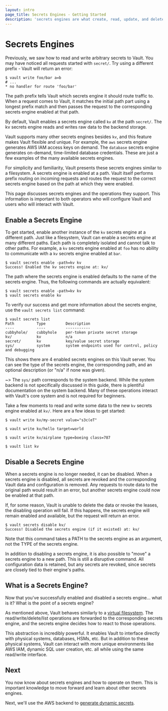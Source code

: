 ```yaml
---
layout: intro
page_title: Secrets Engines - Getting Started
description: 'secrets engines are what create, read, update, and delete secrets.'
---
```


# Secrets Engines

Previously, we saw how to read and write arbitrary secrets to Vault. You may
have noticed all requests started with `secret/`. Try using a different prefix -
Vault will return an error:

```shell-session
$ vault write foo/bar a=b
# ...
* no handler for route 'foo/bar'
```

The path prefix tells Vault which secrets engine it should route
traffic to. When a request comes to Vault, it matches the initial path part using a
longest prefix match and then passes the request to the corresponding secrets
engine enabled at that path.

By default, Vault enables a secrets engine called `kv` at the path `secret/`.
The kv secrets engine reads and writes raw data to the backend storage.

Vault supports many other secrets engines besides `kv`, and this feature makes
Vault flexible and unique. For example, the `aws` secrets engine generates AWS
IAM access keys on demand. The `database` secrets engine generates on-demand,
time-limited database credentials. These are just a few examples of the many
available secrets engines.

For simplicity and familiarity, Vault presents these secrets engines similar to
a filesystem. A secrets engine is enabled at a path. Vault itself performs
prefix routing on incoming requests and routes the request to the correct
secrets engine based on the path at which they were enabled.

This page discusses secrets engines and the operations they support. This
information is important to both operators who will configure Vault and users
who will interact with Vault.

## Enable a Secrets Engine

To get started, enable another instance of the `kv` secrets engine at a
different path. Just like a filesystem, Vault can enable a secrets engine at
many different paths. Each path is completely isolated and cannot talk to other
paths. For example, a `kv` secrets engine enabled at `foo` has no ability to
communicate with a `kv` secrets engine enabled at `bar`.

```shell-session
$ vault secrets enable -path=kv kv
Success! Enabled the kv secrets engine at: kv/
```

The path where the secrets engine is enabled defaults to the name of the secrets engine. Thus, the following commands are actually equivalent:

```shell-session
$ vault secrets enable -path=kv kv
$ vault secrets enable kv
```

To verify our success and get more information about the secrets engine, use the
`vault secrets list` command:

```shell-session
$ vault secrets list
Path          Type         Description
----          ----         -----------
cubbyhole/    cubbyhole    per-token private secret storage
kv/           kv           n/a
secret/       kv           key/value secret storage
sys/          system       system endpoints used for control, policy and debugging
```

This shows there are 4 enabled secrets engines on this Vault server. You can see
the type of the secrets engine, the corresponding path, and an optional
description (or "n/a" if none was given).

~> The `sys/` path corresponds to the system backend. While the system backend
is not specifically discussed in this guide, there is plentiful documentation on
the system backend. Many of these operations interact with Vault's core system
and is not required for beginners.

Take a few moments to read and write some data to the new `kv` secrets engine
enabled at `kv/`. Here are a few ideas to get started:

```shell-session
$ vault write kv/my-secret value="s3c(eT"

$ vault write kv/hello target=world

$ vault write kv/airplane type=boeing class=787

$ vault list kv
```

## Disable a Secrets Engine

When a secrets engine is no longer needed, it can be disabled. When a secrets
engine is disabled, all secrets are revoked and the corresponding Vault data and
configuration is removed. Any requests to route data to the original path would
result in an error, but another secrets engine could now be enabled at that
path.

If, for some reason, Vault is unable to delete the data or revoke the leases,
the disabling operation will fail. If this happens, the secrets engine will
remain enabled and available, but the request will return an error.

```shell-session
$ vault secrets disable kv/
Success! Disabled the secrets engine (if it existed) at: kv/
```

Note that this command takes a PATH to the secrets engine as an argument, not
the TYPE of the secrets engine.

In addition to disabling a secrets engine, it is also possible to "move" a
secrets engine to a new path. This is still a disruptive command. All
configuration data is retained, but any secrets are revoked, since secrets are
closely tied to their engine's paths.

## What is a Secrets Engine?

Now that you've successfully enabled and disabled a secrets engine... what is
it? What is the point of a secrets engine?

As mentioned above, Vault behaves similarly to a [virtual filesystem][vfs]. The
read/write/delete/list operations are forwarded to the corresponding secrets
engine, and the secrets engine decides how to react to those operations.

This abstraction is incredibly powerful. It enables Vault to interface directly
with physical systems, databases, HSMs, etc. But in addition to these physical
systems, Vault can interact with more unique environments like AWS IAM, dynamic
SQL user creation, etc. all while using the same read/write interface.

## Next

You now know about secrets engines and how to operate on them. This is important
knowledge to move forward and learn about other secrets engines.

Next, we'll use the AWS backend to
[generate dynamic secrets](/intro/getting-started/dynamic-secrets).

[vfs]: https://en.wikipedia.org/wiki/Virtual_file_system
